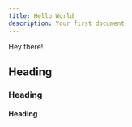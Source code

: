 ```yaml
---
title: Hello World
description: Your first document
---
```


Hey there!

## Heading

<Cards>
  <Card title="Learn more about Next.js" href="https://nextjs.org/docs" />
  <Card
    title="Learn more about Fumadocs"
    href="https://next-docs-zeta.vercel.app"
  />
</Cards>

### Heading

#### Heading

